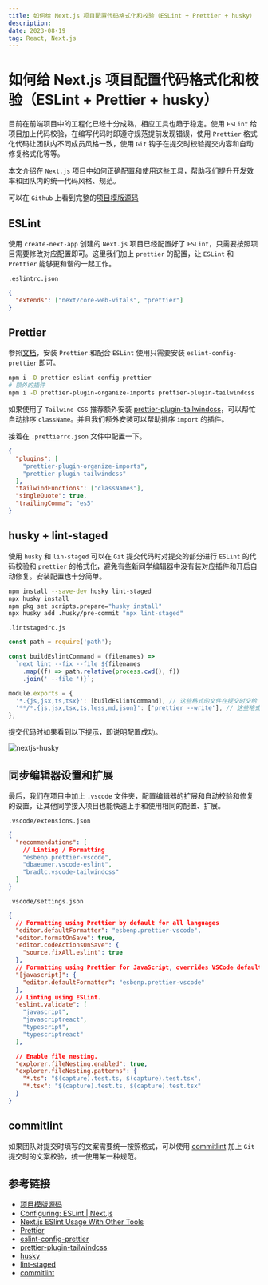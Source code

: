 ```yaml
---
title: 如何给 Next.js 项目配置代码格式化和校验（ESLint + Prettier + husky）
description: 
date: 2023-08-19
tag: React, Next.js
---
```


# 如何给 Next.js 项目配置代码格式化和校验（ESLint + Prettier + husky）

目前在前端项目中的工程化已经十分成熟，相应工具也趋于稳定。使用 `ESLint` 给项目加上代码校验，在编写代码时即遵守规范提前发现错误，使用 `Prettier` 格式化代码让团队内不同成员风格一致，使用 `Git` 钩子在提交时校验提交内容和自动修复格式化等等。

本文介绍在 `Next.js` 项目中如何正确配置和使用这些工具，帮助我们提升开发效率和团队内的统一代码风格、规范。

可以在 `Github` 上看到完整的[项目模版源码](https://github.com/OXXD/next-template)

## ESLint

使用 `create-next-app` 创建的 `Next.js` 项目已经配置好了 `ESLint`，只需要按照项目需要修改对应配置即可。这里我们加上 `prettier` 的配置，让 `ESLint` 和 `Prettier` 能够更和谐的一起工作。

`.eslintrc.json`

```json
{
  "extends": ["next/core-web-vitals", "prettier"]
}
```

## Prettier

参照[文档](https://prettier.io/docs/en/install#eslint-and-other-linters)，安装 `Prettier` 和配合 `ESLint` 使用只需要安装 `eslint-config-prettier` 即可。

```bash
npm i -D prettier eslint-config-prettier 
# 额外的插件
npm i -D prettier-plugin-organize-imports prettier-plugin-tailwindcss
```

如果使用了 `Tailwind CSS` 推荐额外安装 [prettier-plugin-tailwindcss](https://github.com/tailwindlabs/prettier-plugin-tailwindcss)，可以帮忙自动排序 `className`。并且我们额外安装可以帮助排序 `import` 的插件。

接着在 `.prettierrc.json` 文件中配置一下。

```json
{
  "plugins": [
    "prettier-plugin-organize-imports",
    "prettier-plugin-tailwindcss"
  ],
  "tailwindFunctions": ["classNames"],
  "singleQuote": true,
  "trailingComma": "es5"
}
```

## husky + lint-staged

使用 `husky` 和 `lin-staged` 可以在 `Git` 提交代码时对提交的部分进行 `ESLint` 的代码校验和 `prettier` 的格式化，避免有些新同学编辑器中没有装对应插件和开启自动修复。安装配置也十分简单。

```bash
npm install --save-dev husky lint-staged
npx husky install
npm pkg set scripts.prepare="husky install"
npx husky add .husky/pre-commit "npx lint-staged"
```

`.lintstagedrc.js`

```javascript
const path = require('path');

const buildEslintCommand = (filenames) =>
  `next lint --fix --file ${filenames
    .map((f) => path.relative(process.cwd(), f))
    .join(' --file ')}`;

module.exports = {
  '*.{js,jsx,ts,tsx}': [buildEslintCommand], // 这些格式的文件在提交时交给 ESLint 校验
  '**/*.{js,jsx,tsx,ts,less,md,json}': ['prettier --write'], // 这些格式的文件在提交时让 prettier 格式化
};
```

提交代码时如果看到以下提示，即说明配置成功。

![nextjs-husky](/images/minigame/nextjs-husky.png)

## 同步编辑器设置和扩展

最后，我们在项目中加上 `.vscode` 文件夹，配置编辑器的扩展和自动校验和修复的设置，让其他同学接入项目也能快速上手和使用相同的配置、扩展。

`.vscode/extensions.json`

```json
{
  "recommendations": [
    // Linting / Formatting
    "esbenp.prettier-vscode",
    "dbaeumer.vscode-eslint",
    "bradlc.vscode-tailwindcss"
  ]
}
```

`.vscode/settings.json`

```json
{
  // Formatting using Prettier by default for all languages
  "editor.defaultFormatter": "esbenp.prettier-vscode",
  "editor.formatOnSave": true,
  "editor.codeActionsOnSave": {
    "source.fixAll.eslint": true
  },
  // Formatting using Prettier for JavaScript, overrides VSCode default.
  "[javascript]": {
    "editor.defaultFormatter": "esbenp.prettier-vscode"
  },
  // Linting using ESLint.
  "eslint.validate": [
    "javascript",
    "javascriptreact",
    "typescript",
    "typescriptreact"
  ],

  // Enable file nesting.
  "explorer.fileNesting.enabled": true,
  "explorer.fileNesting.patterns": {
    "*.ts": "$(capture).test.ts, $(capture).test.tsx",
    "*.tsx": "$(capture).test.ts, $(capture).test.tsx"
  }
}
```

## commitlint

如果团队对提交时填写的文案需要统一按照格式，可以使用 [commitlint](https://commitlint.js.org/#/?id=getting-started) 加上 `Git` 提交时的文案校验，统一使用某一种规范。

## 参考链接

- [项目模版源码](https://github.com/OXXD/next-template)
- [Configuring: ESLint | Next.js](https://nextjs.org/docs/pages/building-your-application/configuring/eslint)
- [Next.js ESlint Usage With Other Tools](https://nextjs.org/docs/pages/building-your-application/configuring/eslint#usage-with-other-tools)
- [Prettier](https://prettier.io/docs/en/install)
- [eslint-config-prettier](https://github.com/prettier/eslint-config-prettier)
- [prettier-plugin-tailwindcss](https://github.com/tailwindlabs/prettier-plugin-tailwindcss)
- [husky](https://github.com/typicode/husky)
- [lint-staged](https://github.com/okonet/lint-staged)
- [commitlint](https://commitlint.js.org/#/?id=getting-started)
